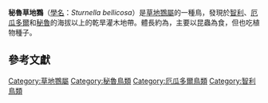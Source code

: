 {{Speciesbox
| name = 秘魯草地鷚
| image = Peruvian Meadowlark - Ecuador 05 dgs(2) (23781009842).jpg
| status = LC
| status_system = IUCN3.1
| status_ref = <ref>{{IUCN|id=22724226 |title=''Sturnella bellicosa'' |assessors=[[BirdLife_International|BirdLife International]] |version=2013.2 |year=2012 |accessdate=26 November 2013}}</ref>
| genus = Sturnella
| species = bellicosa
| authority = [[Filippo_de_Filippi|de Filippi]], 1847
| synonyms = }}

'''秘魯草地鷚'''（[[學名|學名]]：''Sturnella bellicosa''）是[[草地鷚屬|草地鷚屬]]的一種鳥，發現於[[智利|智利]]、[[厄瓜多爾|厄瓜多爾]]和[[秘魯|秘魯]]的海拔{{convert|1000|m}}以上的乾旱灌木地帶。體長約為{{convert|20|cm}}，主要以昆蟲為食，但也吃植物種子。

==參考文獻==
{{Reflist}}
{{Taxonbar|from=Q2668277}}

[[Category:草地鷚屬|Category:草地鷚屬]]
[[Category:秘魯鳥類|Category:秘魯鳥類]]
[[Category:厄瓜多爾鳥類|Category:厄瓜多爾鳥類]]
[[Category:智利鳥類|Category:智利鳥類]]